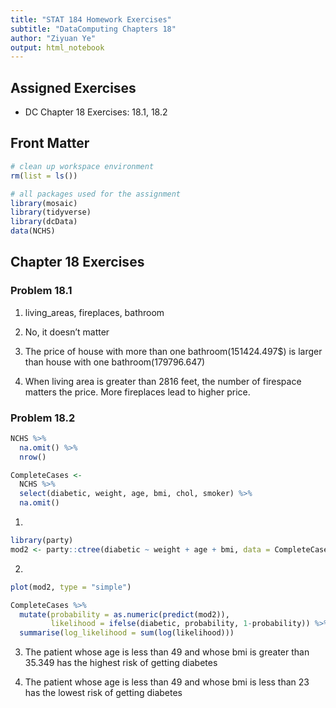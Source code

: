 ```yaml
---
title: "STAT 184 Homework Exercises" 
subtitle: "DataComputing Chapters 18"
author: "Ziyuan Ye"
output: html_notebook
---
```


## Assigned Exercises

- DC Chapter 18 Exercises:  18.1, 18.2

## Front Matter

```r
# clean up workspace environment
rm(list = ls())

# all packages used for the assignment
library(mosaic)
library(tidyverse)
library(dcData)
data(NCHS)

```



## Chapter 18 Exercises

### Problem 18.1
1.
living_areas, fireplaces, bathroom

2.
No, it doesn't matter

3.
The price of house with more than one bathroom(151424.497$) is larger than house with one bathroom(179796.647)

4.
When living area is greater than 2816 feet, the number of firespace matters the price. More fireplaces lead to higher price.

### Problem 18.2
```r
NCHS %>%
  na.omit() %>%
  nrow()
```

```r
CompleteCases <- 
  NCHS %>%
  select(diabetic, weight, age, bmi, chol, smoker) %>%
  na.omit() 
```

1.
```r
library(party)
mod2 <- party::ctree(diabetic ~ weight + age + bmi, data = CompleteCases)
```

2.
```r
plot(mod2, type = "simple")
```

```r
CompleteCases %>%
  mutate(probability = as.numeric(predict(mod2)), 
         likelihood = ifelse(diabetic, probability, 1-probability)) %>%
  summarise(log_likelihood = sum(log(likelihood)))
```

3.
The patient whose age is less than 49 and whose bmi is greater than 35.349 has the highest risk of getting diabetes

4.
The patient whose age is less than 49 and whose bmi is less than 23 has the lowest risk of getting diabetes

